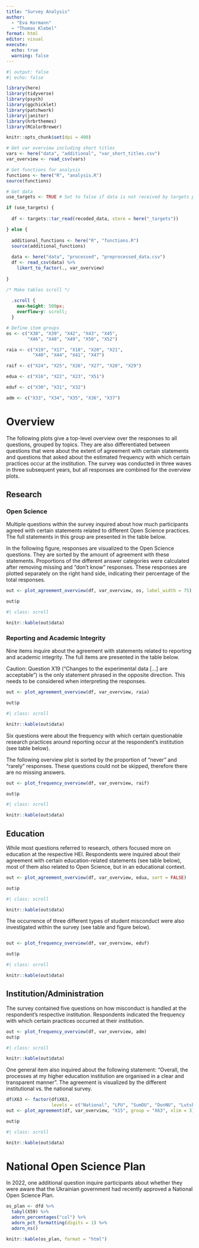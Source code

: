 ```yaml
---
title: "Survey Analysis"
author:
  - "Eva Kormann"
  - "Thomas Klebel"
format: html
editor: visual
execute: 
  echo: true
  warning: false
---
```


```r
#| output: false
#| echo: false

library(here)
library(tidyverse)
library(psych)
library(ggchicklet)
library(patchwork)
library(janitor)
library(hrbrthemes)
library(RColorBrewer)

knitr::opts_chunk$set(dpi = 400)

# Get var overview including short titles
vars <- here("data", "additional", "var_short_titles.csv")
var_overview <- read_csv(vars)

# Get functions for analysis
functions <- here("R", "analysis.R")
source(functions)

# Get data
use_targets <- TRUE # Set to false if data is not received by targets pipeline

if (use_targets) {
  
  df <- targets::tar_read(recoded_data, store = here("_targets"))

} else {
  
  additional_functions <- here("R", "functions.R")
  source(additional_functions)
  
  data <- here("data", "processed", "preprocessed_data.csv")
  df <- read_csv(data) %>% 
    likert_to_factor(., var_overview)
  
}
```

```css
/* Make tables scroll */ 
  
  .scroll {
    max-height: 500px;
    overflow-y: scroll;
  }
```


```r
# Define item groups
os <- c("X38", "X39", "X42", "X43", "X45",
        "X46", "X48", "X49", "X50", "X52")

raia <- c("X19", "X17", "X18", "X20", "X21",
          "X40", "X44", "X41", "X47")

raif <- c("X24", "X25", "X26", "X27", "X28", "X29")

edua <- c("X16", "X22", "X23", "X51")

eduf <- c("X30", "X31", "X32")

adm <- c("X33", "X34", "X35", "X36", "X37")
```


# Overview
The following plots give a top-level overview over the responses to all questions, grouped by topics. They are also differentiated between questions that were about the extent of agreement with certain statements and questions that asked about the estimated frequency with which certain practices occur at the institution. The survey was conducted in three waves in three subsequent years, but all responses are combined for the overview plots.

## Research
### Open Science
Multiple questions within the survey inquired about how much participants agreed with certain statements related to different Open Science practices. The full statements in this group are presented in the table below.

In the following figure, responses are visualized to the Open Science questions. They are sorted by the amount of agreement with these statements. Proportions of the different answer categories were calculated after removing missing and "don't know" responses. These responses are plotted separately on the right hand side, indicating their percentage of the total responses.

```r
out <- plot_agreement_overview(df, var_overview, os, label_width = 75)

out$p
```

```r
#| class: scroll

knitr::kable(out$data)
```

### Reporting and Academic Integrity
Nine items inquire about the agreement with statements related to reporting and academic integrity. The full items are presented in the table below.

Caution: Question X19 ("Changes to the experimental data \[...\] are acceptable") is the only statement phrased in the opposite direction. This needs to be considered when interpreting the responses.

```r
out <- plot_agreement_overview(df, var_overview, raia)

out$p
```

```r
#| class: scroll

knitr::kable(out$data)
```

Six questions were about the frequency with which certain questionable research practices around reporting occur at the respondent's institution (see table below).

The following overview plot is sorted by the proportion of "never" and "rarely" responses. These questions could not be skipped, therefore there are no missing answers.

```r
out <- plot_frequency_overview(df, var_overview, raif)

out$p
```

```r
#| class: scroll

knitr::kable(out$data)
```

## Education
While most questions referred to research, others focused more on education at the respective HEI. Respondents were inquired about their agreement with certain education-related statements (see table below), most of them also related to Open Science, but in an educational context.

```r
out <- plot_agreement_overview(df, var_overview, edua, sort = FALSE)

out$p
```

```r
#| class: scroll

knitr::kable(out$data)
```

The occurrence of three different types of student misconduct were also investigated within the survey (see table and figure below).

```r
```

```r
out <- plot_frequency_overview(df, var_overview, eduf)

out$p
```

```r
#| class: scroll

knitr::kable(out$data)
```

## Institution/Administration
The survey contained five questions on how misconduct is handled at the respondent's respective institution. Respondents indicated the frequency with which certain practices occurred at their institution.

```r
out <- plot_frequency_overview(df, var_overview, adm)
out$p
```

```r
#| class: scroll

knitr::kable(out$data)
```
One general item also inquired about the following statement: "Overall, the processes at my higher education institution are organised in a clear and transparent manner". The agreement is visualized by the different institutional vs. the national survey.

```r
df$X63 <- factor(df$X63,
                 levels = c("National", "LPU", "SumDU", "DonNU", "LutskNTU"))
out <- plot_agreement(df, var_overview, "X15", group = "X63", xlim = 3)

out$p
```

```r
#| class: scroll

knitr::kable(out$data)
```

# National Open Science Plan

In 2022, one additional question inquire participants about whether they were aware that the Ukrainian government had recently approved a National Open Science Plan.

```r
os_plan <- dfd %>% 
  tabyl(X59) %>% 
  adorn_percentages("col") %>% 
  adorn_pct_formatting(digits = 1) %>% 
  adorn_ns()

knitr::kable(os_plan, format = "html")
```
